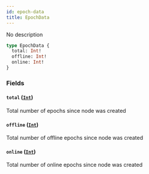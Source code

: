 ```yaml
---
id: epoch-data
title: EpochData
---
```



No description

```graphql
type EpochData {
  total: Int!
  offline: Int!
  online: Int!
}
```


### Fields

#### `total` ([`Int`](/docs/mainnet/graphql/scalars/int))

Total number of epochs since node was created


#### `offline` ([`Int`](/docs/mainnet/graphql/scalars/int))

Total number of offline epochs since node was created


#### `online` ([`Int`](/docs/mainnet/graphql/scalars/int))

Total number of online epochs since node was created




